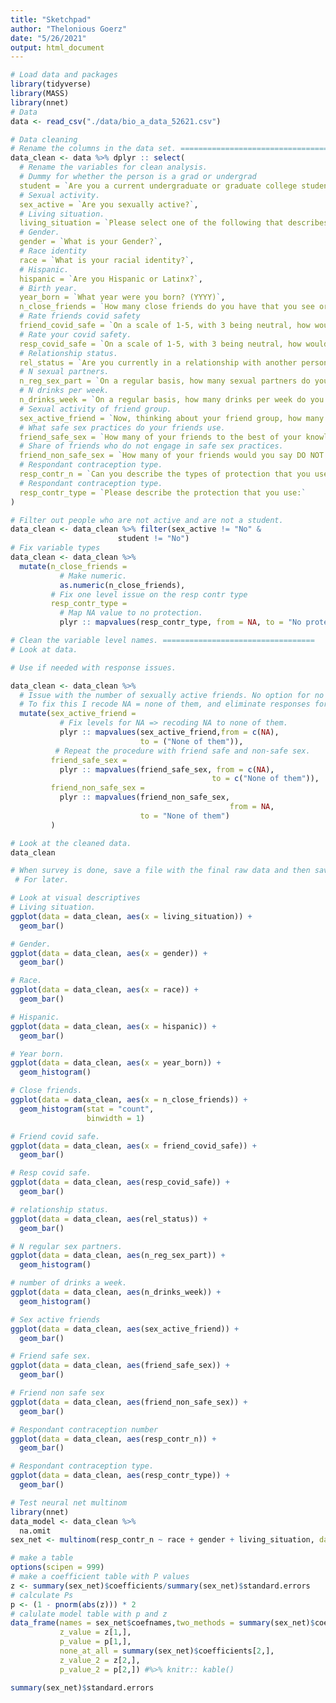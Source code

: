 ```yaml
---
title: "Sketchpad"
author: "Thelonious Goerz"
date: "5/26/2021"
output: html_document
---
```


```r
# Load data and packages 
library(tidyverse)
library(MASS)
library(nnet)
# Data 
data <- read_csv("./data/bio_a_data_52621.csv")

```

```r
# Data cleaning 
# Rename the columns in the data set. ==========================================================
data_clean <- data %>% dplyr :: select(
  # Rename the variables for clean analysis. 
  # Dummy for whether the person is a grad or undergrad 
  student = `Are you a current undergraduate or graduate college student?`,
  # Sexual activity. 
  sex_active = `Are you sexually active?`,
  # Living situation. 
  living_situation = `Please select one of the following that describes your living situation:`,
  # Gender. 
  gender = `What is your Gender?`,
  # Race identity 
  race = `What is your racial identity?`,
  # Hispanic. 
  hispanic = `Are you Hispanic or Latinx?`,
  # Birth year. 
  year_born = `What year were you born? (YYYY)`,
  n_close_friends = `How many close friends do you have that you see or talk to regularly? (Please provide the number e.g. 1,2,3)`,
  # Rate friends covid safety 
  friend_covid_safe = `On a scale of 1-5, with 3 being neutral, how would you rate your close friends' behavior at following COVID-19 safety precautions compared to others?`,
  # Rate your covid safety. 
  resp_covid_safe = `On a scale of 1-5, with 3 being neutral, how would you rate YOUR behavior at following COVID-19 safety precautions, relative to your friends?`,
  # Relationship status. 
  rel_status = `Are you currently in a relationship with another person(s)?`,
  # N sexual partners. 
  n_reg_sex_part = `On a regular basis, how many sexual partners do you have (please count anyone you regularly have sex with)?  (Please provide the number e.g. 1,2,3)`,
  # N drinks per week. 
  n_drinks_week = `On a regular basis, how many drinks per week do you have? (Please provide the number e.g. 1,2,3)`,
  # Sexual activity of friend group. 
  sex_active_friend = `Now, thinking about your friend group, how many of your friends are sexually active?`,
  # What safe sex practices do your friends use. 
  friend_safe_sex = `How many of your friends to the best of your knowledge would you say engage in safe sex practices, eg. using condoms, dental dams, IUD/Birth control, or getting tested for STDs/STIs?`,
  # Share of friends who do not engage in safe sex practices. 
  friend_non_safe_sex = `How many of your friends would you say DO NOT engage in safe sex practices?`,
  # Respondant contraception type. 
  resp_contr_n = `Can you describe the types of protection that you use in your sexual encounters on a regular basis? (such as condoms, dental dams, and IUD/Birth control, or getting tested for STDs/STIs)`,
  # Respondant contraception type. 
  resp_contr_type = `Please describe the protection that you use:`
)

# Filter out people who are not active and are not a student. 
data_clean <- data_clean %>% filter(sex_active != "No" &
                        student != "No")
# Fix variable types 
data_clean <- data_clean %>% 
  mutate(n_close_friends = 
           # Make numeric. 
           as.numeric(n_close_friends), 
         # Fix one level issue on the resp contr type
         resp_contr_type = 
           # Map NA value to no protection. 
           plyr :: mapvalues(resp_contr_type, from = NA, to = "No protection at all"))

```

```r
# Clean the variable level names. ==================================
# Look at data. 

# Use if needed with response issues. 

data_clean <- data_clean %>% 
  # Issue with the number of sexually active friends. No option for no friends are sexually active.
  # To fix this I recode NA = none of them, and eliminate responses for other questions that are clearly NA. 
  mutate(sex_active_friend = 
           # Fix levels for NA => recoding NA to none of them. 
           plyr :: mapvalues(sex_active_friend,from = c(NA), 
                             to = ("None of them")),
          # Repeat the procedure with friend safe and non-safe sex. 
         friend_safe_sex = 
           plyr :: mapvalues(friend_safe_sex, from = c(NA), 
                                             to = c("None of them")),
         friend_non_safe_sex = 
           plyr :: mapvalues(friend_non_safe_sex, 
                                                 from = NA, 
                             to = "None of them")
         )

```

```r
# Look at the cleaned data. 
data_clean

# When survey is done, save a file with the final raw data and then save a clean file from this file. ================
 # For later. 
```

```r
# Look at visual descriptives 
# Living situation. 
ggplot(data = data_clean, aes(x = living_situation)) + 
  geom_bar()

# Gender. 
ggplot(data = data_clean, aes(x = gender)) + 
  geom_bar()

# Race. 
ggplot(data = data_clean, aes(x = race)) + 
  geom_bar()

# Hispanic.
ggplot(data = data_clean, aes(x = hispanic)) + 
  geom_bar()

# Year born. 
ggplot(data = data_clean, aes(x = year_born)) + 
  geom_histogram()

# Close friends. 
ggplot(data = data_clean, aes(x = n_close_friends)) + 
  geom_histogram(stat = "count", 
                 binwidth = 1)

# Friend covid safe. 
ggplot(data = data_clean, aes(x = friend_covid_safe)) + 
  geom_bar()

# Resp covid safe. 
ggplot(data = data_clean, aes(resp_covid_safe)) + 
  geom_bar()

# relationship status. 
ggplot(data = data_clean, aes(rel_status)) + 
  geom_bar()

# N regular sex partners. 
ggplot(data = data_clean, aes(n_reg_sex_part)) + 
  geom_histogram()

# number of drinks a week. 
ggplot(data = data_clean, aes(n_drinks_week)) + 
  geom_histogram()

# Sex active friends 
ggplot(data = data_clean, aes(sex_active_friend)) + 
  geom_bar()

# Friend safe sex. 
ggplot(data = data_clean, aes(friend_safe_sex)) + 
  geom_bar()

# Friend non safe sex 
ggplot(data = data_clean, aes(friend_non_safe_sex)) + 
  geom_bar()

# Respondant contraception number 
ggplot(data = data_clean, aes(resp_contr_n)) + 
  geom_bar()

# Respondant contraception type. 
ggplot(data = data_clean, aes(resp_contr_type)) + 
  geom_bar() 
```


```r
# Test neural net multinom 
library(nnet)
data_model <- data_clean %>% 
  na.omit
sex_net <- multinom(resp_contr_n ~ race + gender + living_situation, data = data_model)

# make a table 
options(scipen = 999)
# make a coefficient table with P values 
z <- summary(sex_net)$coefficients/summary(sex_net)$standard.errors
# calculate Ps 
p <- (1 - pnorm(abs(z))) * 2
# calulate model table with p and z
data_frame(names = sex_net$coefnames,two_methods = summary(sex_net)$coefficients[1,], 
           z_value = z[1,],
           p_value = p[1,],
           none_at_all = summary(sex_net)$coefficients[2,],
           z_value_2 = z[2,],
           p_value_2 = p[2,]) #%>% knitr:: kable()

summary(sex_net)$standard.errors

```

